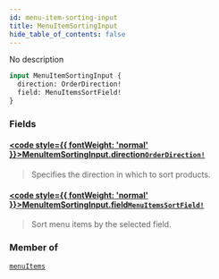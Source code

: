 ```yaml
---
id: menu-item-sorting-input
title: MenuItemSortingInput
hide_table_of_contents: false
---
```








No description

```graphql
input MenuItemSortingInput {
  direction: OrderDirection!
  field: MenuItemsSortField!
}
```


### Fields

#### [<code style={{ fontWeight: 'normal' }}>MenuItemSortingInput.<b>direction</b></code>](#)<Bullet />[`OrderDirection!`](../../../developer/api-reference/enums/order-direction) <Badge class="secondary" text="non-null"/> <Badge class="secondary" text="enum"/>
> Specifies the direction in which to sort products.
> 

#### [<code style={{ fontWeight: 'normal' }}>MenuItemSortingInput.<b>field</b></code>](#)<Bullet />[`MenuItemsSortField!`](../../../developer/api-reference/enums/menu-items-sort-field) <Badge class="secondary" text="non-null"/> <Badge class="secondary" text="enum"/>
> Sort menu items by the selected field.
> 



### Member of

[`menuItems`](../../../developer/api-reference/queries/menu-items)  <Badge class="secondary" text="query"/>



